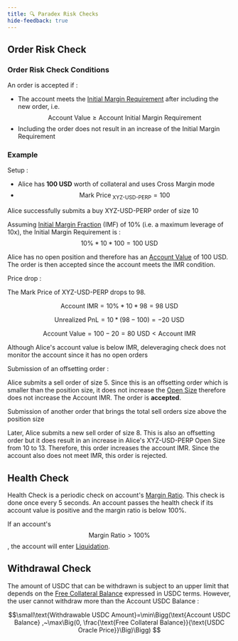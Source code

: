 ```yaml
---
title: 🔍 Paradex Risk Checks
hide-feedback: true
---
```

## Order Risk Check

### Order Risk Check Conditions

An order is accepted if :

* The account meets the [Initial Margin Requirement](margin-term-reference#margin-requirement) after including the new order, i.e. $$\text{Account Value}\ge\text{Account Initial Margin Requirement}$$
* Including the order does not result in an increase of the Initial Margin Requirement

### Example

Setup :

* Alice has **100 USD** worth of collateral and uses Cross Margin mode
* $$\text{Mark Price}_\text{ XYZ-USD-PERP}=100$$

Alice successfully submits a buy XYZ-USD-PERP order of size 10

Assuming [Initial Margin Fraction](cross-margin-requirement#margin-fractions) (IMF) of 10% (i.e. a maximum leverage of 10x), the Initial Margin Requirement is : $$10\%*10*100=100~\text{USD}$$

Alice has no open position and therefore has an [Account Value](margin-term-reference#account-value-usd) of 100 USD. The order is then accepted since the account meets the IMR condition.

Price drop :

The Mark Price of XYZ-USD-PERP drops to 98.

$$\text{Account IMR}=10\%*10*98=98~\text{USD}$$

$$\text{Unrealized PnL}=10*(98-100)=-20~ \text{USD}$$

$$\text{Account Value}=100-20=80~\text{USD} < \text{Account IMR}$$

Although Alice's account value is below IMR, deleveraging check does not monitor the account since it has no open orders

Submission of an offsetting order :

Alice submits a sell order of size 5. Since this is an offsetting order which is smaller than the position size, it does not increase the [Open Size](cross-margin-requirement#open-sizes) therefore does not increase the Account IMR. The order is **accepted**.

Submission of another order that brings the total sell orders size above the position size

Later, Alice submits a new sell order of size 8. This is also an offsetting order but it does result in an increase in Alice's XYZ-USD-PERP Open Size from 10 to 13. Therefore, this order increases the account IMR. Since the account also does not meet IMR, this order is rejected.

## Health Check

Health Check is a periodic check on account's [Margin Ratio](margin-term-reference#margin-ratio). This check is done once every 5 seconds. An account passes the health check if its account value is positive and the margin ratio is below 100%.

If an account's $$\text{Margin Ratio}>\text{100\%}$$, the account will enter [Liquidation](liquidations).

## Withdrawal Check

The amount of USDC that can be withdrawn is subject to an upper limit that depends on the [Free Collateral Balance](margin-term-reference#free-collateral-balance-usd) expressed in USDC terms. However, the user cannot withdraw more than the Account USDC Balance :

$$\small\text{Withdrawable USDC Amount}=\min\Bigg(\text{Account USDC Balance} ,~\max\Big(0, \frac{\text{Free Collateral Balance}}{\text{USDC Oracle Price}}\Big)\Bigg)
$$

